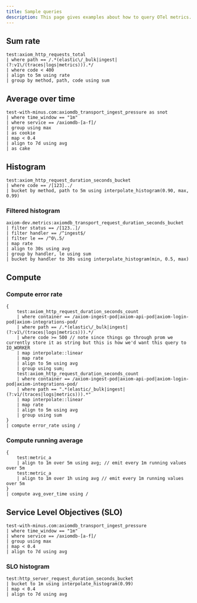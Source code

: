 ```yaml
---
title: Sample queries
description: This page gives examples about how to query OTel metrics.
---
```


## Sum rate

```kusto
test:axiom_http_requests_total
| where path == /.*(elastic\/_bulk|ingest|(?:v1\/(traces|logs|metrics))).*/
| where code < 400
| align to 5m using rate
| group by method, path, code using sum
```

## Average over time

```kusto
test-with-minus.com:axiomdb_transport_ingest_pressure as snot
| where time_window == "1m"
| where service == /axiomdb-[a-f]/
| group using max
| as cookie
| map < 0.4
| align to 7d using avg
| as cake
```

## Histogram

```kusto
test:axiom_http_request_duration_seconds_bucket
| where code == /[123]../
| bucket by method, path to 5m using interpolate_histogram(0.90, max, 0.99)
```

### Filtered histogram

```kusto
axiom-dev.metrics:axiomdb_transport_request_duration_seconds_bucket
| filter status == /[123..]/
| filter handler == /^ingest$/
| filter le == /^0\.5/
| map rate
| align to 30s using avg
| group by handler, le using sum
| bucket by handler to 30s using interpolate_histogram(min, 0.5, max)
```

## Compute

### Compute error rate

```kusto
{ 
    test:axiom_http_request_duration_seconds_count
    | where container == /axiom-ingest-pod|axiom-api-pod|axiom-login-pod|axiom-integrations-pod/
    | where path == /.*(elastic\/_bulk|ingest|(?:v1\/(traces|logs|metrics))).*/
    | where code >= 500 // note since things go through prom we currently store it as string but this is how we'd want this query to IO_WORKER
    | map interpolate::linear
    | map rate
    | align to 5m using avg
    | group using sum;
    test:axiom_http_request_duration_seconds_count
    | where container == /axiom-ingest-pod|axiom-api-pod|axiom-login-pod|axiom-integrations-pod/
    | where path == ".*(elastic/_bulk|ingest|(?:v1/(traces|logs|metrics))).*"
    | map interpolate::linear
    | map rate
    | align to 5m using avg
    | group using sum
}
| compute error_rate using /
```

### Compute running average

```kusto
{
    test:metric_a
    | align to 1m over 5m using avg; // emit every 1m running values over 5m
    test:metric_a
    | align to 1m over 1h using avg // emit every 1m running values over 5m
}
| compute avg_over_time using /
```

## Service Level Objectives (SLO)

```kusto
test-with-minus.com:axiomdb_transport_ingest_pressure
| where time_window == "1m"
| where service == /axiomdb-[a-f]/
| group using max
| map < 0.4
| align to 7d using avg
```

### SLO histogram

```
test:http_server_request_duration_seconds_bucket
| bucket to 1m using interpolate_histogram(0.99)
| map < 0.4
| align to 7d using avg
```
